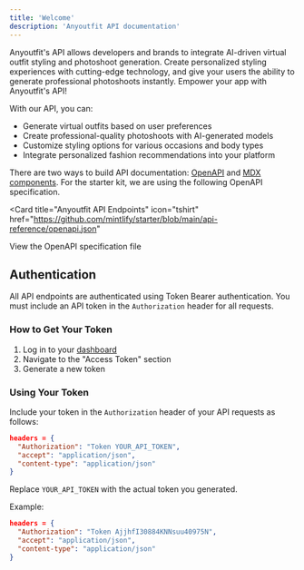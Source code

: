 ```yaml
---
title: 'Welcome'
description: 'Anyoutfit API documentation'
---
```


Anyoutfit's API allows developers and brands to integrate AI-driven virtual outfit styling and photoshoot generation. Create personalized styling experiences with cutting-edge technology, and give your users the ability to generate professional photoshoots instantly. Empower your app with Anyoutfit's API!

With our API, you can:
- Generate virtual outfits based on user preferences
- Create professional-quality photoshoots with AI-generated models
- Customize styling options for various occasions and body types
- Integrate personalized fashion recommendations into your platform

There are two ways to build API documentation: [OpenAPI](https://mintlify.com/docs/api-playground/openapi/setup) and [MDX components](https://mintlify.com/docs/api-playground/mdx/configuration). For the starter kit, we are using the following OpenAPI specification.

<Card
  title="Anyoutfit API Endpoints"
  icon="tshirt"
  href="https://github.com/mintlify/starter/blob/main/api-reference/openapi.json"
>
  View the OpenAPI specification file
</Card>

## Authentication

All API endpoints are authenticated using Token Bearer authentication. You must include an API token in the `Authorization` header for all requests.

### How to Get Your Token

1. Log in to your [dashboard](https://api.anyoutfit.ai)
2. Navigate to the "Access Token" section
3. Generate a new token

### Using Your Token

Include your token in the `Authorization` header of your API requests as follows:

```json
headers = {
  "Authorization": "Token YOUR_API_TOKEN",
  "accept": "application/json",
  "content-type": "application/json"
}
```

Replace `YOUR_API_TOKEN` with the actual token you generated.

Example:

```json
headers = {
  "Authorization": "Token AjjhfI30884KNNsuu40975N",
  "accept": "application/json",
  "content-type": "application/json"
}
```
